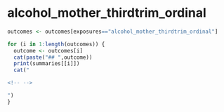 
# alcohol_mother_thirdtrim_ordinal
```r
outcomes <- outcomes[exposures=="alcohol_mother_thirdtrim_ordinal"]

for (i in 1:length(outcomes)) {
  outcome <- outcomes[i]
  cat(paste("## ",outcome))
  print(summaries[[i]])
  cat("

<!-- -->

")
}

```

